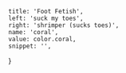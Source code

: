 
	title: 'Foot Fetish',
	left: 'suck my toes',
	right: 'shrimper (sucks toes)',
	name: 'coral',
	value: color.coral,
	snippet: '',
}
